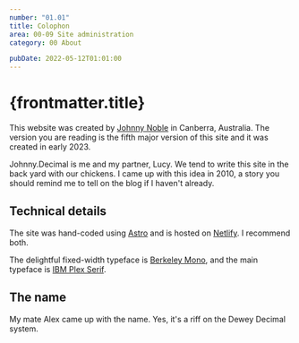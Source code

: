 ```yaml
---
number: "01.01"
title: Colophon
area: 00-09 Site administration
category: 00 About

pubDate: 2022-05-12T01:01:00
---
```



# {frontmatter.title}

This website was created by [Johnny Noble](/00-09-site-administration/02-send-and-receive/02.01-contact-me/)
in Canberra, Australia. The version you are reading is the fifth major version of
this site and it was created in early 2023.

Johnny.Decimal is me and my partner, Lucy. We tend to write this site in the back yard with our chickens. I came up with this idea in 2010, a story you should remind me to tell on the blog if I haven't already.

## Technical details

The site was hand-coded using [Astro](https://astro.build) and is hosted on [Netlify](https://netlify.com). I recommend both.

The delightful fixed-width typeface is [Berkeley Mono](https://berkeleygraphics.com/typefaces/berkeley-mono/), and the main typeface is [IBM Plex Serif](https://www.ibm.com/plex/).

## The name

My mate Alex came up with the name. Yes, it's a riff on the Dewey Decimal system.
